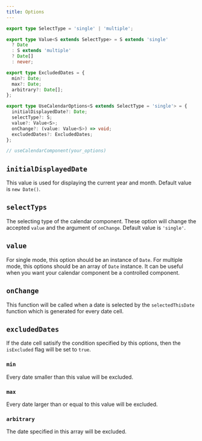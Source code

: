 ```yaml
---
title: Options
---
```


```ts
export type SelectType = 'single' | 'multiple';

export type Value<S extends SelectType> = S extends 'single'
  ? Date
  : S extends 'multiple'
  ? Date[]
  : never;

export type ExcludedDates = {
  min?: Date;
  max?: Date;
  arbitrary?: Date[];
};

export type UseCalendarOptions<S extends SelectType = 'single'> = {
  initialDisplayedDate?: Date;
  selectType?: S;
  value?: Value<S>;
  onChange?: (value: Value<S>) => void;
  excludedDates?: ExcludedDates;
};

// useCalendarComponent(your_options)
```

## `initialDisplayedDate`

This value is used for displaying the current year and month. Default value is `new Date()`.

## `selectTyps`

The selecting type of the calendar component. These option will change the accepted `value` and the argument of `onChange`. Default value is `'single'`.

## `value`

For single mode, this option should be an instance of `Date`. For multiple mode, this options should be an array of `Date` instance. It can be useful when you want your calendar component be a controlled component.

## `onChange`

This function will be called when a date is selected by the `selectedThisDate` function which is generated for every date cell.

## `excludedDates`

If the date cell satisify the condition specified by this options, then the `isExcluded` flag will be set to `true`.

### `min`

Every date smaller than this value will be excluded.

### `max`

Every date larger than or equal to this value will be excluded.

### `arbitrary`

The date specified in this array will be excluded.
